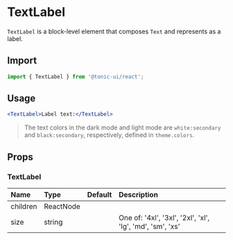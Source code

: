 # TextLabel

`TextLabel` is a block-level element that composes `Text` and represents as a label.

## Import

```js
import { TextLabel } from '@tonic-ui/react';
```

## Usage

```jsx
<TextLabel>Label text:</TextLabel>
```

> The text colors in the dark mode and light mode are `white:secondary` and `black:secondary`, respectively, defined in `theme.colors`.

## Props

### TextLabel

| Name | Type | Default | Description |
| :--- | :--- | :------ | :---------- |
| children | ReactNode | | |
| size | string | | One of: '4xl', '3xl', '2xl', 'xl', 'lg', 'md', 'sm', 'xs' |
